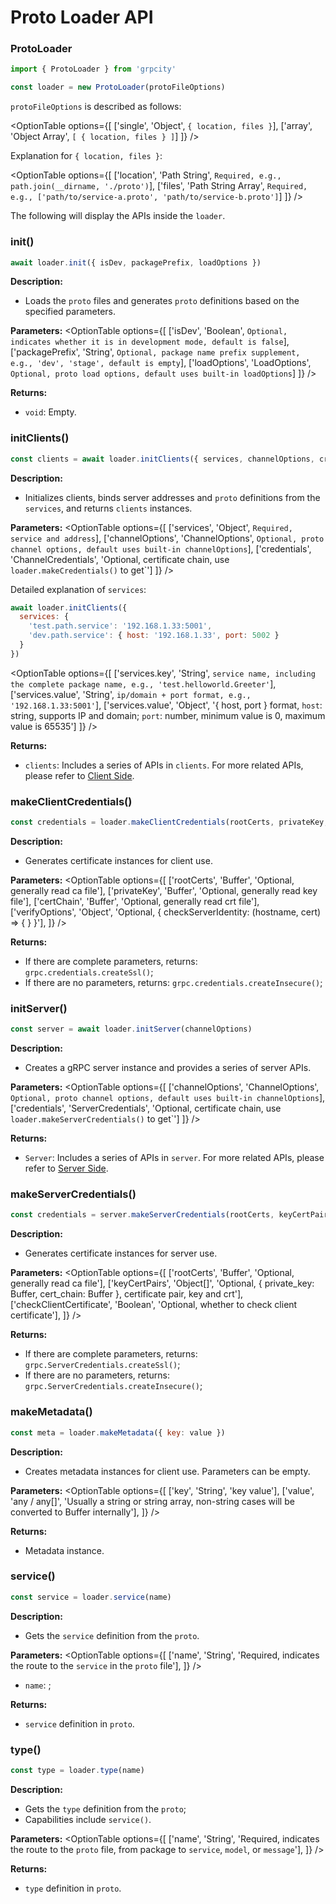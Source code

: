 
# Proto Loader API

### ProtoLoader

```js
import { ProtoLoader } from 'grpcity'

const loader = new ProtoLoader(protoFileOptions)
```

`protoFileOptions` is described as follows:

<OptionTable
  options={[
    ['single', 'Object', `{ location, files }`],
    ['array', 'Object Array', `[ { location, files } ]`]
  ]}
/>

Explanation for `{ location, files }`:

<OptionTable
  options={[
    ['location', 'Path String', `Required, e.g., path.join(__dirname, './proto')`],
    ['files', 'Path String Array', `Required, e.g., ['path/to/service-a.proto', 'path/to/service-b.proto']`]
  ]}
/>

The following will display the APIs inside the `loader`.

### init()

```js
await loader.init({ isDev, packagePrefix, loadOptions })
```

**Description:**
- Loads the `proto` files and generates `proto` definitions based on the specified parameters.

**Parameters:**
<OptionTable
  options={[
    ['isDev', 'Boolean', `Optional, indicates whether it is in development mode, default is false`],
    ['packagePrefix', 'String', `Optional, package name prefix supplement, e.g., 'dev', 'stage', default is empty`],
    ['loadOptions', 'LoadOptions', `Optional, proto load options, default uses built-in loadOptions`]
  ]}
/>

**Returns:**
- `void`: Empty.

### initClients()

```js
const clients = await loader.initClients({ services, channelOptions, credentials })
```

**Description:**
- Initializes clients, binds server addresses and `proto` definitions from the `services`, and returns `clients` instances.

**Parameters:**
<OptionTable
  options={[
    ['services', 'Object', `Required, service and address`],
    ['channelOptions', 'ChannelOptions', `Optional, proto channel options, default uses built-in channelOptions`],
    ['credentials', 'ChannelCredentials', 'Optional, certificate chain, use `loader.makeCredentials()` to get`']
  ]}
/>

Detailed explanation of `services`:

```js
await loader.initClients({
  services: {
    'test.path.service': '192.168.1.33:5001',
    'dev.path.service': { host: '192.168.1.33', port: 5002 }
  }
})
```

<OptionTable
  options={[
    ['services.key', 'String', `service name, including the complete package name, e.g., 'test.helloworld.Greeter'`],
    ['services.value', 'String', `ip/domain + port format, e.g., '192.168.1.33:5001'`],
    ['services.value', 'Object', '{ host, port } format, `host`: string, supports IP and domain; `port`: number, minimum value is 0, maximum value is 65535']
  ]}
/>

**Returns:**
- `clients`: Includes a series of APIs in `clients`. For more related APIs, please refer to [Client Side](/en/apis/client-side).

### makeClientCredentials()

```js
const credentials = loader.makeClientCredentials(rootCerts, privateKey, certChain, verifyOptions)
```

**Description:**
- Generates certificate instances for client use.

**Parameters:**
<OptionTable
  options={[
    ['rootCerts', 'Buffer', 'Optional, generally read ca file'],
    ['privateKey', 'Buffer', 'Optional, generally read key file'],
    ['certChain', 'Buffer', 'Optional, generally read crt file'],
    ['verifyOptions', 'Object', 'Optional, { checkServerIdentity: (hostname, cert) => { } }'],
  ]}
/>

**Returns:**
- If there are complete parameters, returns: `grpc.credentials.createSsl()`;
- If there are no parameters, returns: `grpc.credentials.createInsecure()`;

### initServer()

```js
const server = await loader.initServer(channelOptions)
```

**Description:**
- Creates a gRPC server instance and provides a series of server APIs.

**Parameters:**
<OptionTable
  options={[
    ['channelOptions', 'ChannelOptions', `Optional, proto channel options, default uses built-in channelOptions`],
    ['credentials', 'ServerCredentials', 'Optional, certificate chain, use `loader.makeServerCredentials()` to get`']
  ]}
/>

**Returns:**
- `Server`: Includes a series of APIs in `server`. For more related APIs, please refer to [Server Side](/en/apis/server-side).

### makeServerCredentials()

```js
const credentials = server.makeServerCredentials(rootCerts, keyCertPairs, checkClientCertificate)
```

**Description:**
- Generates certificate instances for server use.

**Parameters:**
<OptionTable
  options={[
    ['rootCerts', 'Buffer', 'Optional, generally read ca file'],
    ['keyCertPairs', 'Object[]', 'Optional, { private_key: Buffer, cert_chain: Buffer }, certificate pair, key and crt'],
    ['checkClientCertificate', 'Boolean', 'Optional, whether to check client certificate'],
  ]}
/>

**Returns:**
- If there are complete parameters, returns: `grpc.ServerCredentials.createSsl()`;
- If there are no parameters, returns: `grpc.ServerCredentials.createInsecure()`;

### makeMetadata()

```js
const meta = loader.makeMetadata({ key: value })
```

**Description:**
- Creates metadata instances for client use. Parameters can be empty.

**Parameters:**
<OptionTable
  options={[
    ['key', 'String', 'key value'],
    ['value', 'any / any[]', 'Usually a string or string array, non-string cases will be converted to Buffer internally'],
  ]}
/>

**Returns:**
- Metadata instance.

### service()

```js
const service = loader.service(name)
```

**Description:**
- Gets the `service` definition from the `proto`.

**Parameters:**
<OptionTable
  options={[
    ['name', 'String', 'Required, indicates the route to the `service` in the `proto` file'],
  ]}
/>
- `name`: ;

**Returns:**
- `service` definition in `proto`.

### type()

```js
const type = loader.type(name)
```

**Description:**
- Gets the `type` definition from the `proto`;
- Capabilities include `service()`.

**Parameters:**
<OptionTable
  options={[
    ['name', 'String', 'Required, indicates the route to the `proto` file, from package to `service`, `model`, or `message`'],
  ]}
/>

**Returns:**
- `type` definition in `proto`.
